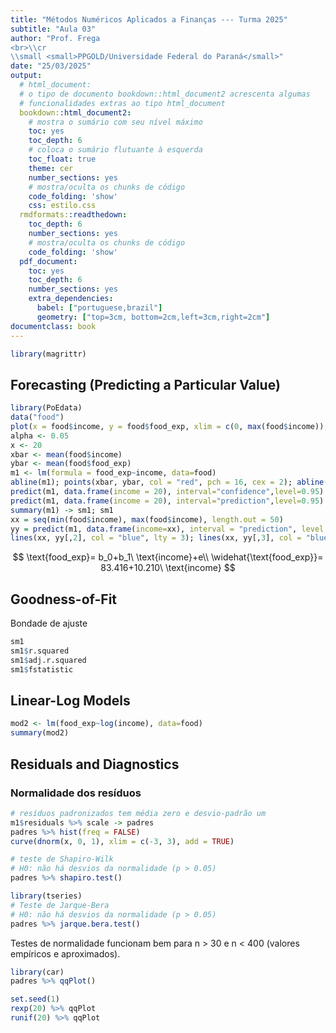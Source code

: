 ```yaml
---
title: "Métodos Numéricos Aplicados a Finanças --- Turma 2025"
subtitle: "Aula 03"
author: "Prof. Frega 
<br>\\cr
\\small <small>PPGOLD/Universidade Federal do Paraná</small>"
date: "25/03/2025"
output: 
  # html_document:
  # o tipo de documento bookdown::html_document2 acrescenta algumas 
  # funcionalidades extras ao tipo html_document
  bookdown::html_document2: 
    # mostra o sumário com seu nível máximo
    toc: yes
    toc_depth: 6
    # coloca o sumário flutuante à esquerda
    toc_float: true
    theme: cer
    number_sections: yes
    # mostra/oculta os chunks de código
    code_folding: 'show'
    css: estilo.css
  rmdformats::readthedown:
    toc_depth: 6
    number_sections: yes
    # mostra/oculta os chunks de código
    code_folding: 'show'
  pdf_document:
    toc: yes
    toc_depth: 6
    number_sections: yes
    extra_dependencies:
      babel: ["portuguese,brazil"]
      geometry: ["top=3cm, bottom=2cm,left=3cm,right=2cm"]
documentclass: book
---
```


```{=html}
```

```r
library(magrittr)
```

## Forecasting (Predicting a Particular Value)

```r
library(PoEdata)
data("food")
plot(x = food$income, y = food$food_exp, xlim = c(0, max(food$income)), ylim = c(0, max(food$food_exp)), axes = FALSE); axis(1, pos=0); axis(2,pos=0)
alpha <- 0.05
x <- 20
xbar <- mean(food$income)
ybar <- mean(food$food_exp)
m1 <- lm(formula = food_exp~income, data=food)
abline(m1); points(xbar, ybar, col = "red", pch = 16, cex = 2); abline(h = ybar, v = xbar, col = "red", lty = 2)
predict(m1, data.frame(income = 20), interval="confidence",level=0.95)
predict(m1, data.frame(income = 20), interval="prediction",level=0.95)
summary(m1) -> sm1; sm1
xx = seq(min(food$income), max(food$income), length.out = 50)
yy = predict(m1, data.frame(income=xx), interval = "prediction", level = 1-0.05)
lines(xx, yy[,2], col = "blue", lty = 3); lines(xx, yy[,3], col = "blue", lty = 3)
```

$$
\text{food_exp}= b_0+b_1\ \text{income}+e\\
\widehat{\text{food_exp}}= 83.416+10.210\ \text{income}
$$

## Goodness-of-Fit

Bondade de ajuste

```r
sm1
sm1$r.squared
sm1$adj.r.squared
sm1$fstatistic
```

## Linear-Log Models


```r
mod2 <- lm(food_exp~log(income), data=food)
summary(mod2)
```

## Residuals and Diagnostics

### Normalidade dos resíduos

```r
# resíduos padronizados tem média zero e desvio-padrão um
m1$residuals %>% scale -> padres
padres %>% hist(freq = FALSE)
curve(dnorm(x, 0, 1), xlim = c(-3, 3), add = TRUE)
```

```r
# teste de Shapiro-Wilk
# H0: não há desvios da normalidade (p > 0.05)
padres %>% shapiro.test()
```

```r
library(tseries)
# Teste de Jarque-Bera 
# H0: não há desvios da normalidade (p > 0.05)
padres %>% jarque.bera.test()
```
Testes de normalidade funcionam bem para n > 30 e n < 400 (valores empíricos e aproximados).


```r
library(car)
padres %>% qqPlot()
```

```r
set.seed(1)
rexp(20) %>% qqPlot
runif(20) %>% qqPlot
```








